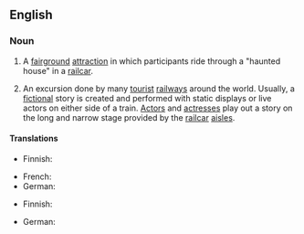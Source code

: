 ==English==

===Noun===
{{en-noun|sg=[[ghost]] [[train]]}}

# A [[fairground]] [[attraction]] in which participants ride through a "haunted house" in a [[railcar]].
# {{theater}} An excursion done by many [[tourist]] [[railway]]s around the world.  Usually, a [[fiction]]al story is created and performed with static displays or live actors on either side of a train.  [[actor|Actor]]s and [[actresses]] play out a story on the long and narrow stage provided by the [[railcar]] [[aisles]].

====Translations====
{{trans-top|fairground attraction}}
* Finnish: {{t|fi|kummitusjuna}}
{{trans-mid}}
* French: {{t+|fr|train fantôme|m}}
* German: {{t|de|Geisterbahn|f}}
{{trans-bottom}}
{{trans-top|theatrical performance beside a train}}
* Finnish: {{t-|fi|kummitusjuna}}
{{trans-mid}}
* German: {{t-|de|Geisterzug}}
{{trans-bottom}}
